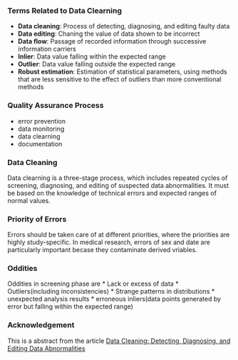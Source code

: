 ### Terms Related to Data Clearning
* **Data cleaning**: Process of detecting, diagnosing, and editing faulty data
* **Data editing**: Chaning the value of data shown to be incorrect
* **Data flow**: Passage of recorded information through successive information carriers
* **Inlier**: Data value falling within the expected range
* **Outlier**: Data value falling outside the expected range
* **Robust estimation**: Estimation of statistical parameters, using methods that are less sensitive to the effect of outliers than more conventional methods

### Quality Assurance Process
* error prevention
* data monitoring
* data clearning
* documentation

### Data Cleaning
Data clearning is a three-stage process, which includes repeated cycles of screening, diagnosing, and editing of suspected data abnormalities. It must be based on the knowledge of technical errors and expected ranges of normal values.

### Priority of Errors
Errors should be taken care of at different priorities, where the priorities are highly study-specific. In medical research, errors of sex and date are particularly important becase they contaminate derived vriables.

### Oddities
Oddities in screening phase are
* Lack or excess of data
* Outliers(including inconsistencies)
* Strange patterns in distributions
* unexpected analysis results
* erroneous inliers(data points generated by error but falling within the expected range)


### Acknowledgement
This is a abstract from the article [Data Cleaning: Detecting, Diagnosing, and Editing Data Abnormalities](http://journals.plos.org/plosmedicine/article?id=10.1371/journal.pmed.0020267)


